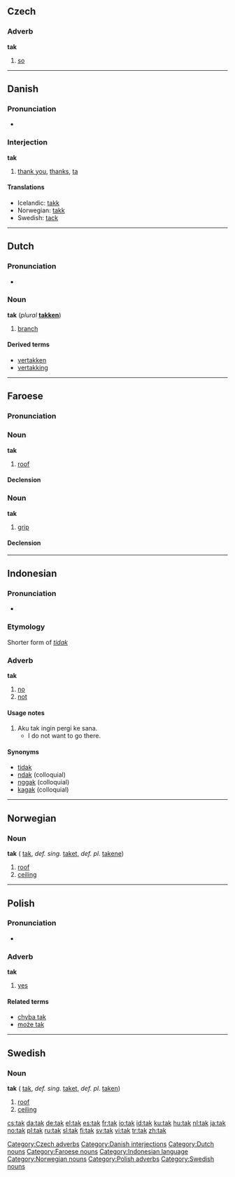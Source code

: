 ==Czech==

===Adverb===
'''tak'''

# [[so]]

[[Category:Czech adverbs]]

----

==Danish==

===Pronunciation===
*{{IPA|/tak/}}

===Interjection===
'''tak'''

# [[thank you]], [[thanks]], [[ta]]

<!-- please do not remove the cognate translations -->

====Translations====
*Icelandic: [[takk]]
*Norwegian: [[takk]]
*Swedish: [[tack]]

[[Category:Danish interjections]]

----

==Dutch==

===Pronunciation===
*{{IPA|/tak/}}

===Noun===
'''tak''' {{m}} (''plural'' '''[[takken]]''')

# [[branch]]

====Derived terms====
* [[vertakken]]
* [[vertakking]]

[[Category:Dutch nouns]]

----

==Faroese==

===Pronunciation===
{{IPA|[tɛak]}}

===Noun===
'''tak''' {{n}}

# [[roof]]

====Declension====
{{fo-decl-noun-n5|t|a|k|ø}}

===Noun===
'''tak''' {{n}}

# [[grip]]

====Declension====
{{fo-decl-noun-n5|t|a|k|ø}}

[[Category:Faroese nouns]]

----

==Indonesian==

===Pronunciation===
*{{IPA|/tak/}}

===Etymology===
Shorter form of ''[[tidak]]''

===Adverb===
'''tak'''

# [[no]]
# [[not]]

====Usage notes====
# Aku tak ingin pergi ke sana.
#* I do not want to go there.

====Synonyms====
* [[tidak]]
* [[ndak]] (colloquial)
* [[nggak]] (colloquial)
* [[kagak]] (colloquial)

[[Category:Indonesian language]]

----

==Norwegian==

===Noun===
'''tak''' {{n}} ({{p}} [[tak]], ''def. sing.'' [[taket]], ''def. pl.'' [[takene]])

# [[roof]]
# [[ceiling]]

[[Category:Norwegian nouns]]

----

==Polish==

===Pronunciation===
*{{IPA|/tak/}} {{audio|pl-tak.ogg|audio}}

===Adverb===
'''tak'''

# [[yes]]

====Related terms====
*[[chyba tak]]
*[[może tak]]

[[Category:Polish adverbs]]

----

==Swedish==

===Noun===
'''tak''' {{n}} ({{p}} [[tak]], ''def. sing.'' [[taket]], ''def. pl.'' [[taken]])

# [[roof]]
# [[ceiling]]

[[Category:Swedish nouns]]

[[cs:tak]]
[[da:tak]]
[[de:tak]]
[[el:tak]]
[[es:tak]]
[[fr:tak]]
[[io:tak]]
[[id:tak]]
[[ku:tak]]
[[hu:tak]]
[[nl:tak]]
[[ja:tak]]
[[no:tak]]
[[pl:tak]]
[[ru:tak]]
[[sl:tak]]
[[fi:tak]]
[[sv:tak]]
[[vi:tak]]
[[tr:tak]]
[[zh:tak]]